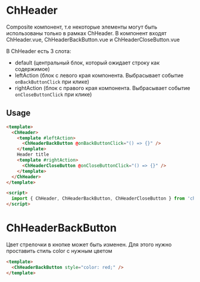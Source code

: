 
<Meta title="ChHeader/README"/>

# ChHeader

Composite компонент, т.е некоторые элементы могут быть использованы только в рамках ChHeader. В компонент входят ChHeader.vue, ChHeaderBackButton.vue и ChHeaderCloseButton.vue

В ChHeader есть 3 слота:
- default (центральный блок, который ожидает строку как содержимое)
- leftAction (блок с левого края компонента. Выбрасывает событие `onBackButtonClick` при клике)
- rightAction (блок с правого края компонента. Выбрасывает событие `onCloseButtonClick` при клике)


## Usage

```html
<template>
  <ChHeader>
    <template #leftAction>
      <ChHeaderBackButton @onBackButtonClick="() => {}" />
    </template>
    Header title
    <template #rightAction>
      <ChHeaderCloseButton @onCloseButtonClick="() => {}" />
    </template>
  </ChHeader>
</template>

<script>
  import { ChHeader, ChHeaderBackButton, ChHeaderCloseButton } from 'choco-ui'
</script>
```

# ChHeaderBackButton

Цвет стрелочки в кнопке может быть изменен. Для этого нужно проставить стиль color с нужным цветом

```html
<template>
  <ChHeaderBackButton style="color: red;" />
</template>
```